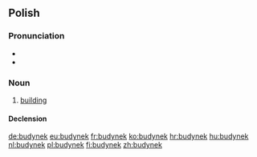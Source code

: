 ==Polish==

===Pronunciation===
* {{IPA|[buˈdɨnɛk]|lang=pl}}
* {{audio|Pl-budynek.ogg|Audio}}

===Noun===
{{infl|pl|noun|g=m}}

# [[building]]

====Declension====
{{pl-decl-noun
|budynek|budynki
|budynku|budynków
|budynkowi|budynkom
|budynek|budynki
|budynkiem|budynkami
|budynku|budynkach
|budynku|budynki
}}

[[de:budynek]]
[[eu:budynek]]
[[fr:budynek]]
[[ko:budynek]]
[[hr:budynek]]
[[hu:budynek]]
[[nl:budynek]]
[[pl:budynek]]
[[fi:budynek]]
[[zh:budynek]]